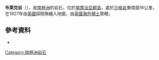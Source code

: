 {{Coord|53|39|S|41|48|W|source:GNIS|display=title}}

'''布萊克岩'''（{{lang-en|Black Rock, South Georgia}}），是[[南極洲|南極洲]]的岩石，位於[[南喬治亞群島|南喬治亞群島]]，處於[[沙格岩|沙格岩]]東南面16公里，在1927年由[[英國|英國]]探險隊繪入地圖，由[[英國海外領土|英國海外領土]]管轄。

==參考資料==
* {{usgs-gazetteer|id=1470|name=Black Rock}}

{{Antarctica-geo-stub}}
{{南喬治亞與南桑威奇群島}}

[[Category:南極洲岩石|Category:南極洲岩石]]